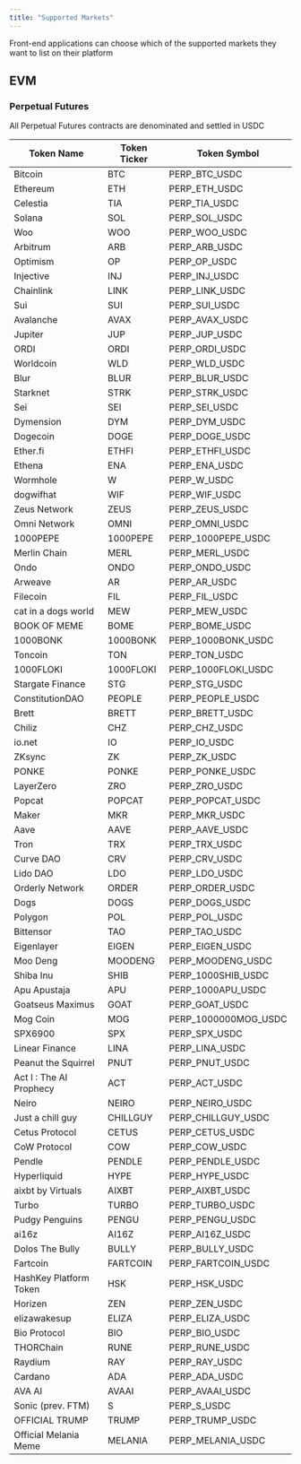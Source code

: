 ```yaml
---
title: "Supported Markets"
---
```


<Note>
  Front-end applications can choose which of the supported markets they want to list on their
  platform
</Note>

## EVM

### Perpetual Futures

<Note>All Perpetual Futures contracts are denominated and settled in USDC</Note>

| Token Name               | Token Ticker | Token Symbol         |
|--------------------------|--------------|----------------------|
| Bitcoin                  | BTC          | PERP_BTC_USDC        |
| Ethereum                 | ETH          | PERP_ETH_USDC        |
| Celestia                 | TIA          | PERP_TIA_USDC        |
| Solana                   | SOL          | PERP_SOL_USDC        |
| Woo                      | WOO          | PERP_WOO_USDC        |
| Arbitrum                 | ARB          | PERP_ARB_USDC        |
| Optimism                 | OP           | PERP_OP_USDC         |
| Injective                | INJ          | PERP_INJ_USDC        |
| Chainlink                | LINK         | PERP_LINK_USDC       |
| Sui                      | SUI          | PERP_SUI_USDC        |
| Avalanche                | AVAX         | PERP_AVAX_USDC       |
| Jupiter                  | JUP          | PERP_JUP_USDC        |
| ORDI                     | ORDI         | PERP_ORDI_USDC       |
| Worldcoin                | WLD          | PERP_WLD_USDC        |
| Blur                     | BLUR         | PERP_BLUR_USDC       |
| Starknet                 | STRK         | PERP_STRK_USDC       |
| Sei                      | SEI          | PERP_SEI_USDC        |
| Dymension                | DYM          | PERP_DYM_USDC        |
| Dogecoin                 | DOGE         | PERP_DOGE_USDC       |
| Ether.fi                 | ETHFI        | PERP_ETHFI_USDC      |
| Ethena                   | ENA          | PERP_ENA_USDC        |
| Wormhole                 | W            | PERP_W_USDC          |
| dogwifhat                | WIF          | PERP_WIF_USDC        |
| Zeus Network             | ZEUS         | PERP_ZEUS_USDC       |
| Omni Network             | OMNI         | PERP_OMNI_USDC       |
| 1000PEPE                 | 1000PEPE     | PERP_1000PEPE_USDC   |
| Merlin Chain             | MERL         | PERP_MERL_USDC       |
| Ondo                     | ONDO         | PERP_ONDO_USDC       |
| Arweave                  | AR           | PERP_AR_USDC         |
| Filecoin                 | FIL          | PERP_FIL_USDC        |
| cat in a dogs world      | MEW          | PERP_MEW_USDC        |
| BOOK OF MEME             | BOME         | PERP_BOME_USDC       |
| 1000BONK                 | 1000BONK     | PERP_1000BONK_USDC   |
| Toncoin                  | TON          | PERP_TON_USDC        |
| 1000FLOKI                | 1000FLOKI    | PERP_1000FLOKI_USDC  |
| Stargate Finance         | STG          | PERP_STG_USDC        |
| ConstitutionDAO          | PEOPLE       | PERP_PEOPLE_USDC     |
| Brett                    | BRETT        | PERP_BRETT_USDC      |
| Chiliz                   | CHZ          | PERP_CHZ_USDC        |
| io.net                   | IO           | PERP_IO_USDC         |
| ZKsync                   | ZK           | PERP_ZK_USDC         |
| PONKE                    | PONKE        | PERP_PONKE_USDC      |
| LayerZero                | ZRO          | PERP_ZRO_USDC        |
| Popcat                   | POPCAT       | PERP_POPCAT_USDC     |
| Maker                    | MKR          | PERP_MKR_USDC        |
| Aave                     | AAVE         | PERP_AAVE_USDC       |
| Tron                     | TRX          | PERP_TRX_USDC        |
| Curve DAO                | CRV          | PERP_CRV_USDC        |
| Lido DAO                 | LDO          | PERP_LDO_USDC        |
| Orderly Network          | ORDER        | PERP_ORDER_USDC      |
| Dogs                     | DOGS         | PERP_DOGS_USDC       |
| Polygon                  | POL          | PERP_POL_USDC        |
| Bittensor                | TAO          | PERP_TAO_USDC        |
| Eigenlayer               | EIGEN        | PERP_EIGEN_USDC      |
| Moo Deng                 | MOODENG      | PERP_MOODENG_USDC    |
| Shiba Inu                | SHIB         | PERP_1000SHIB_USDC   |
| Apu Apustaja             | APU          | PERP_1000APU_USDC    |
| Goatseus Maximus         | GOAT         | PERP_GOAT_USDC       |
| Mog Coin                 | MOG          | PERP_1000000MOG_USDC |
| SPX6900                  | SPX          | PERP_SPX_USDC        |
| Linear Finance           | LINA         | PERP_LINA_USDC       |
| Peanut the Squirrel      | PNUT         | PERP_PNUT_USDC       |
| Act I \: The AI Prophecy | ACT          | PERP_ACT_USDC        |
| Neiro                    | NEIRO        | PERP_NEIRO_USDC      |
| Just a chill guy         | CHILLGUY     | PERP_CHILLGUY_USDC   |
| Cetus Protocol           | CETUS        | PERP_CETUS_USDC      |
| CoW Protocol             | COW          | PERP_COW_USDC        |
| Pendle                   | PENDLE       | PERP_PENDLE_USDC     |
| Hyperliquid              | HYPE         | PERP_HYPE_USDC       |
| aixbt by Virtuals        | AIXBT        | PERP_AIXBT_USDC      |
| Turbo                    | TURBO        | PERP_TURBO_USDC      |
| Pudgy Penguins           | PENGU        | PERP_PENGU_USDC      |
| ai16z                    | AI16Z        | PERP_AI16Z_USDC      |
| Dolos The Bully          | BULLY        | PERP_BULLY_USDC      |
| Fartcoin                 | FARTCOIN     | PERP_FARTCOIN_USDC   |
| HashKey Platform Token   | HSK          | PERP_HSK_USDC        |
| Horizen                  | ZEN          | PERP_ZEN_USDC        |
| elizawakesup             | ELIZA        | PERP_ELIZA_USDC      |
| Bio Protocol             | BIO          | PERP_BIO_USDC        |
| THORChain                | RUNE         | PERP_RUNE_USDC       |
| Raydium                  | RAY          | PERP_RAY_USDC        |
| Cardano                  | ADA          | PERP_ADA_USDC        |
| AVA AI                   | AVAAI        | PERP_AVAAI_USDC      |
| Sonic (prev. FTM)        | S            | PERP_S_USDC          |
| OFFICIAL TRUMP           | TRUMP        | PERP_TRUMP_USDC      |
| Official Melania Meme    | MELANIA      | PERP_MELANIA_USDC    |

